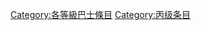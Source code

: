 {{Articles by Quality| topic=巴士|project=巴士|format=toc}}
{{Wikipedia category}}
{{emptycat}}

[[Category:各等級巴士條目|Category:各等級巴士條目]]
[[Category:丙级条目|Category:丙级条目]]